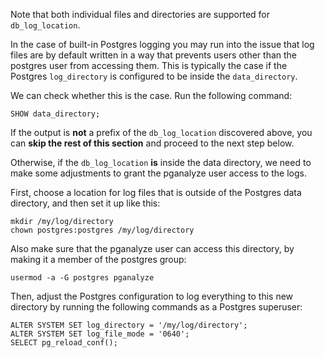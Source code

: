 
Note that both individual files and directories are supported for `db_log_location`.

In the case of built-in Postgres logging you may run into the issue that
log files are by default written in a way that prevents users other than the
postgres user from accessing them. This is typically the case if the Postgres
`log_directory` is configured to be inside the `data_directory`.

We can check whether this is the case. Run the following command:

```
SHOW data_directory;
```

If the output is **not** a prefix of the `db_log_location` discovered above, you can
**skip the rest of this section** and proceed to the next step below.

Otherwise, if the `db_log_location` **is** inside the data directory, we need to make
some adjustments to grant the pganalyze user access to the logs.

First, choose a location for log files that is outside of the Postgres data directory,
and then set it up like this:

```
mkdir /my/log/directory
chown postgres:postgres /my/log/directory
```

Also make sure that the pganalyze user can access this directory, by making it a member
of the postgres group:

```
usermod -a -G postgres pganalyze
```

Then, adjust the Postgres configuration to log everything to this new directory by running
the following commands as a Postgres superuser:

```
ALTER SYSTEM SET log_directory = '/my/log/directory';
ALTER SYSTEM SET log_file_mode = '0640';
SELECT pg_reload_conf();
```
